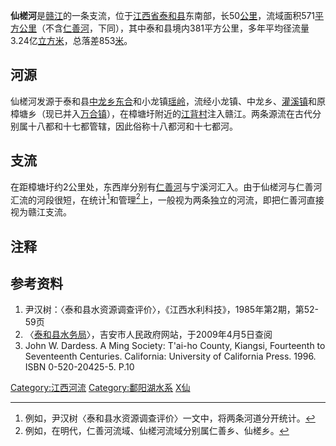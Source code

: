 {{Infobox river
|name=仙槎河
|image=
|length=50公里
|source1_elevation=
|discharge1_avg=<!--每秒 立方米-->
|basin_size=571平方公里
|source1_location=[[中龙乡|中龙乡]]石陂、[[小龙镇_(泰和县)|小龙镇]]瑶岭
|mouth_location=[[赣江|赣江]]
|basin_countries=[[中国|中国]]
}}
'''仙槎河'''是[[赣江|赣江]]的一条支流，位于[[江西省|江西省]][[泰和县|泰和县]]东南部，长50[[公里|公里]]，流域面积571[[平方公里|平方公里]]（不含[[仁善河|仁善河]]，下同），其中泰和县境内381平方公里，多年平均径流量3.24亿[[立方米|立方米]]，总落差853[[米_(單位)|米]]。

==河源==
仙槎河发源于泰和县[[中龙乡|中龙乡]][http://maps.google.com/maps?f=l&source=s_q&hl=zh-CN&geocode=&view=map&q=category:%E6%9D%91%E5%B1%AF%E5%9C%B0%E5%90%8D&sll=26.663107,115.211563&sspn=0.082379,0.155354&ie=UTF8&near=&cd=1&ei=ZnDwSZSfGqiKuwP9otDfAQ&t=h&ll=26.661573,115.220661&spn=0.077472,0.154495&z=13&iwloc=lyrftr:lmq:1:category:%E6%9D%91%E5%B1%AF%E5%9C%B0%E5%90%8D,10994891638518975835,26.659732,115.211735 东合]和小龙镇[http://maps.google.com/maps?f=l&source=s_q&hl=zh-CN&geocode=&view=map&q=category:%E6%9D%91%E5%B1%AF%E5%9C%B0%E5%90%8D&sll=26.663107,115.211563&sspn=0.082379,0.155354&ie=UTF8&near=&cd=1&ei=ZnDwSZSfGqiKuwP9otDfAQ&ll=26.668783,115.253277&spn=0.077467,0.154495&t=h&z=13&iwloc=lyrftr:lmq:1:category:%E6%9D%91%E5%B1%AF%E5%9C%B0%E5%90%8D,1964386048836649749,26.664641,115.267525 瑶岭]，流经小龙镇、中龙乡、[[灌溪镇_(泰和县)|灌溪镇]]和原樟塘乡（现已并入[[万合镇|万合镇]]），在樟塘圩附近的[http://maps.google.com/maps?f=l&source=s_q&hl=zh-CN&geocode=&view=map&q=category:%E6%9D%91%E5%B1%AF%E5%9C%B0%E5%90%8D&sll=26.663107,115.211563&sspn=0.082379,0.155354&ie=UTF8&near=&cd=1&ei=ZnDwSZSfGqiKuwP9otDfAQ&ll=26.826215,115.049&spn=0.077359,0.154495&t=h&z=13&iwloc=lyrftr:lmq:1:category:%E6%9D%91%E5%B1%AF%E5%9C%B0%E5%90%8D,7449580715266970384,26.823764,115.035954 江背村]注入赣江。两条源流在古代分别属十八都和十七都管辖，因此俗称十八都河和十七都河。

==支流==
在距樟塘圩约2公里处，东西岸分别有[[仁善河|仁善河]]与宁溪河汇入。由于仙槎河与仁善河汇流的河段很短，在统计<ref>例如，尹汉树〈泰和县水资源调查评价〉一文中，将两条河道分开统计。</ref>和管理<ref>例如，在明代，仁善河流域、仙槎河流域分别属仁善乡、仙槎乡。</ref>上，一般视为两条独立的河流，即把仁善河直接视为赣江支流。

==注释==
<div class="references-small">
<references />
</div>

==参考资料==
<div class="references-small">
#尹汉树：〈泰和县水资源调查评价〉，《江西水利科技》，1985年第2期，第52-59页
#〈[http://218.64.81.6/qyw/taihe/shuiwu.htm 泰和县水务局]{{dead link|date=2017年11月 |bot=InternetArchiveBot |fix-attempted=yes }}〉，吉安市人民政府网站，于2009年4月5日查阅
#John W. Dardess. A Ming Society: T'ai-ho County, Kiangsi, Fourteenth to Seventeenth Centuries. California: University of California Press. 1996. ISBN 0-520-20425-5. P.10
</div>

[[Category:江西河流|Category:江西河流]]
[[Category:鄱阳湖水系|Category:鄱阳湖水系]]
[[Category:泰和地理|X仙]]